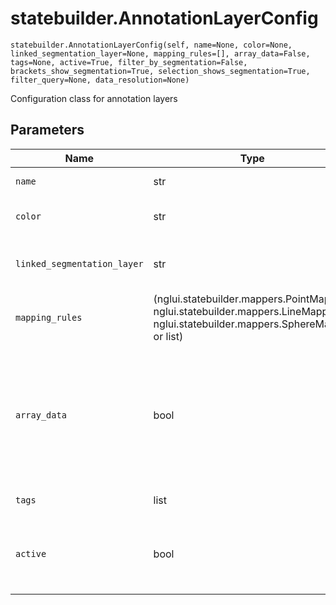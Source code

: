 # statebuilder.AnnotationLayerConfig { #nglui.statebuilder.AnnotationLayerConfig }

`statebuilder.AnnotationLayerConfig(self, name=None, color=None, linked_segmentation_layer=None, mapping_rules=[], array_data=False, tags=None, active=True, filter_by_segmentation=False, brackets_show_segmentation=True, selection_shows_segmentation=True, filter_query=None, data_resolution=None)`

Configuration class for annotation layers

## Parameters

| Name                        | Type                                                                                                                             | Description                                                                                                                                                                              | Default   |
|-----------------------------|----------------------------------------------------------------------------------------------------------------------------------|------------------------------------------------------------------------------------------------------------------------------------------------------------------------------------------|-----------|
| `name`                      | str                                                                                                                              | Layer name. By default, 'annos'                                                                                                                                                          | `None`    |
| `color`                     | str                                                                                                                              | Hex color code with an initial #. By default, None                                                                                                                                       | `None`    |
| `linked_segmentation_layer` | str                                                                                                                              | Name of a linked segmentation layer for selected ids. By default, None                                                                                                                   | `None`    |
| `mapping_rules`             | (nglui.statebuilder.mappers.PointMapper, nglui.statebuilder.mappers.LineMapper, nglui.statebuilder.mappers.SphereMapper or list) | One rule or a list of rules mapping data to annotations. By default, []                                                                                                                  | `[]`      |
| `array_data`                | bool                                                                                                                             | If True, allows simple mapping where one or more arrays are passed instead of a dataframe. Only allows basic annotation creation, no tags, linked segmentations, or other rich features. | `False`   |
| `tags`                      | list                                                                                                                             | List of tags for the layer.                                                                                                                                                              | `None`    |
| `active`                    | bool                                                                                                                             | If True, makes the layer selected. Default is True (unlike for image/segmentation layers).                                                                                               | `True`    |